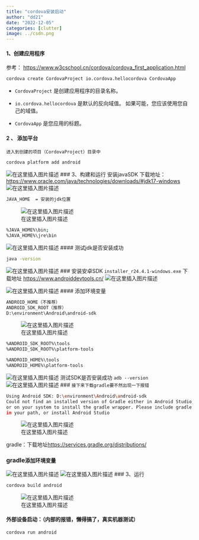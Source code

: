 ```yaml
---
title: "cordova安装启动"
author: "dd21"
date: "2022-12-05" 
categories: [clutter]
image: ../csdn.png
---
```



#### 1、创建应用程序
参考： [https://www.w3cschool.cn/cordova/cordova_first_application.html](https://www.w3cschool.cn/cordova/cordova_first_application.html)
```bash
cordova create CordovaProject io.cordova.hellocordova CordovaApp
```
* `CordovaProject` 是创建应用程序的目录名称。

* `io.cordova.hellocordova` 是默认的反向域值。 如果可能，您应该使用您自己的域值。

* `CordovaApp` 是您应用的标题。

#### 2 、 添加平台
`进入到创建的项目（CordovaProject）目录中`
```bash
cordova platform add android
```

![在这里插入图片描述](https://img-blog.csdnimg.cn/2677e13fc65e4bb0aa7c001684cf9f48.png?x-oss-process=image/watermark,type_d3F5LXplbmhlaQ,shadow_50,text_Q1NETiBA5aSn5q-beg==,size_20,color_FFFFFF,t_70,g_se,x_16)
### 3、构建和运行
安装javaSDK
下载地址：[https://www.oracle.com/java/technologies/downloads/#jdk17-windows](https://www.oracle.com/java/technologies/downloads/#jdk17-windows)
![在这里插入图片描述](https://img-blog.csdnimg.cn/d3db8a7f6dd743c58257a3d67b26c504.png?x-oss-process=image/watermark,type_d3F5LXplbmhlaQ,shadow_50,text_Q1NETiBA5aSn5q-beg==,size_20,color_FFFFFF,t_70,g_se,x_16)

```bash
JAVA_HOME  = 安装的jdk位置
```

![在这里插入图片描述](https://img-blog.csdnimg.cn/7b4be30ed2e2484da25050cc86a987e5.png?x-oss-process=image/watermark,type_d3F5LXplbmhlaQ,shadow_50,text_Q1NETiBA5aSn5q-beg==,size_20,color_FFFFFF,t_70,g_se,x_16)



```bash
%JAVA_HOME%\bin;
%JAVA_HOME%\jre\bin
```

![在这里插入图片描述](https://img-blog.csdnimg.cn/56e00e4545914e3cb981e254b4bf567e.png?x-oss-process=image/watermark,type_d3F5LXplbmhlaQ,shadow_50,text_Q1NETiBA5aSn5q-beg==,size_20,color_FFFFFF,t_70,g_se,x_16)
#### 测试jdk是否安装成功

```bash
java -version
```
![在这里插入图片描述](https://img-blog.csdnimg.cn/06389ac6425c44d2bf86f61f6b33278a.png?x-oss-process=image/watermark,type_d3F5LXplbmhlaQ,shadow_50,text_Q1NETiBA5aSn5q-beg==,size_20,color_FFFFFF,t_70,g_se,x_16)
### 安装安卓SDK
`installer_r24.4.1-windows.exe`
下载地址
[https://www.androiddevtools.cn/](https://www.androiddevtools.cn/)
![在这里插入图片描述](https://img-blog.csdnimg.cn/b6795f830a2a4ef4845639668452acce.png?x-oss-process=image/watermark,type_d3F5LXplbmhlaQ,shadow_50,text_Q1NETiBA5aSn5q-beg==,size_20,color_FFFFFF,t_70,g_se,x_16)

![在这里插入图片描述](https://img-blog.csdnimg.cn/ba1a687b7d2e48cb980100064b6a9ed3.png?x-oss-process=image/watermark,type_d3F5LXplbmhlaQ,shadow_50,text_Q1NETiBA5aSn5q-beg==,size_20,color_FFFFFF,t_70,g_se,x_16)
#### 添加环境变量

```bash
ANDROID_HOME（不推荐）
ANDROID_SDK_ROOT（推荐）
D:\environment\Android\android-sdk
```

![在这里插入图片描述](https://img-blog.csdnimg.cn/e9b661cb15d1456ab50bdb4fc62c61a8.png?x-oss-process=image/watermark,type_d3F5LXplbmhlaQ,shadow_50,text_Q1NETiBA5aSn5q-beg==,size_20,color_FFFFFF,t_70,g_se,x_16)

```bash
%ANDROID_SDK_ROOT%\tools
%ANDROID_SDK_ROOT%\platform-tools

%ANDROID_HOME%\tools
%ANDROID_HOME%\platform-tools
```

![在这里插入图片描述](https://img-blog.csdnimg.cn/c7f0e89283234208be99c2dc89fd9662.png?x-oss-process=image/watermark,type_d3F5LXplbmhlaQ,shadow_50,text_Q1NETiBA5aSn5q-beg==,size_20,color_FFFFFF,t_70,g_se,x_16)
测试SDK是否安装成功
`adb --version`
![在这里插入图片描述](https://img-blog.csdnimg.cn/c15464c727544e88a4b63b698c96d4e7.png?x-oss-process=image/watermark,type_d3F5LXplbmhlaQ,shadow_50,text_Q1NETiBA5aSn5q-beg==,size_20,color_FFFFFF,t_70,g_se,x_16)
### `接下来下载gradle要不然出现一下报错`

```bash
Using Android SDK: D:\environment\Android\android-sdk
Could not find an installed version of Gradle either in Android Studio,
or on your system to install the gradle wrapper. Please include gradle
in your path, or install Android Studio
```

![在这里插入图片描述](https://img-blog.csdnimg.cn/8e93811798f7464f87beef680637d789.png?x-oss-process=image/watermark,type_d3F5LXplbmhlaQ,shadow_50,text_Q1NETiBA5aSn5q-beg==,size_20,color_FFFFFF,t_70,g_se,x_16)

gradle：下载地址[https://services.gradle.org/distributions/](https://services.gradle.org/distributions/)

### gradle`添加环境变量`
![在这里插入图片描述](https://img-blog.csdnimg.cn/d885bc4cf3cb46afa2e89982000a28c2.png?x-oss-process=image/watermark,type_d3F5LXplbmhlaQ,shadow_50,text_Q1NETiBA5aSn5q-beg==,size_20,color_FFFFFF,t_70,g_se,x_16)
![在这里插入图片描述](https://img-blog.csdnimg.cn/eb70029f9bea4c83912c81962b5c5167.png?x-oss-process=image/watermark,type_d3F5LXplbmhlaQ,shadow_50,text_Q1NETiBA5aSn5q-beg==,size_20,color_FFFFFF,t_70,g_se,x_16)
### 3、运行

```bash
cordova build android
```
![在这里插入图片描述](https://img-blog.csdnimg.cn/7759128d447b4252820bee954062eb04.png?x-oss-process=image/watermark,type_d3F5LXplbmhlaQ,shadow_50,text_Q1NETiBA5aSn5q-beg==,size_20,color_FFFFFF,t_70,g_se,x_16)

####  外部设备启动：（内部的报错，懒得搞了，真实机器测试）

```bash
cordova run android
```

